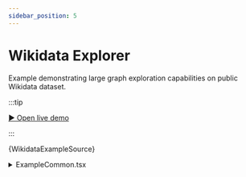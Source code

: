 ```yaml
---
sidebar_position: 5
---
```


# Wikidata Explorer

Example demonstrating large graph exploration capabilities on public Wikidata dataset.

:::tip

[▶︎ Open live demo](/live-demo/wikidata)

:::


<CodeBlock language="tsx"
  title="/src/examples/ReactodiaWikidata.tsx"
  showLineNumbers>
  {WikidataExampleSource}
</CodeBlock>

<details>
  <summary>ExampleCommon.tsx</summary>
  <CodeBlock language="tsx"
    title="/src/examples/ExampleCommon.tsx"
    showLineNumbers>
    {ExampleCommonSource}
  </CodeBlock>
</details>
